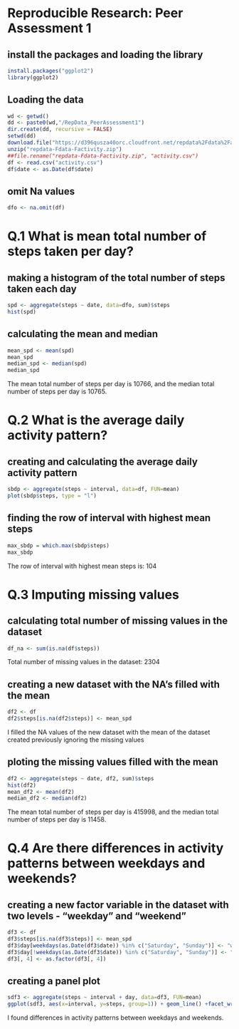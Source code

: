 # Reproducible Research: Peer Assessment 1

## install the packages and loading the library
```r
install.packages("ggplot2")
library(ggplot2)
```

## Loading the data
```r
wd <- getwd()
dd <- paste0(wd,"/RepData_PeerAssessment1")
dir.create(dd, recursive = FALSE)
setwd(dd)
download.file("https://d396qusza40orc.cloudfront.net/repdata%2Fdata%2Factivity.zip",paste0(dd,"/repdata-Fdata-Factivity.zip"))
unzip("repdata-Fdata-Factivity.zip")
##file.rename("repdata-Fdata-Factivity.zip", "activity.csv")
df <- read.csv("activity.csv")
df$date <- as.Date(df$date)
```

## omit Na values
```r
dfo <- na.omit(df)
```

# Q.1 What is mean total number of steps taken per day?
## making a histogram of the total number of steps taken each day
```r
spd <- aggregate(steps ~ date, data=dfo, sum)$steps
hist(spd)
```

## calculating the mean and median
```r
mean_spd <- mean(spd)
mean_spd
median_spd <- median(spd)
median_spd
```

The mean total number of steps per day is 10766, and the median total number of steps per day is 10765.


# Q.2 What is the average daily activity pattern?
## creating and calculating the average daily activity pattern
```r
sbdp <- aggregate(steps ~ interval, data=df, FUN=mean)
plot(sbdp$steps, type = "l")
```

## finding the row of interval with highest mean steps
```r
max_sbdp = which.max(sbdp$steps)
max_sbdp
```

The row of interval with highest mean steps is: 104

# Q.3 Imputing missing values
## calculating total number of missing values in the dataset
```r
df_na <- sum(is.na(df$steps))
```

Total number of missing values in the dataset: 2304

## creating a new dataset with the NA's filled with the mean
```r
df2 <- df
df2$steps[is.na(df2$steps)] <- mean_spd
```

I filled the NA values of the new dataset with the mean of the dataset created previously ignoring the missing values

## ploting the missing values filled with the mean
```r
df2 <- aggregate(steps ~ date, df2, sum)$steps
hist(df2)
mean_df2 <- mean(df2)
median_df2 <- median(df2)
```

The mean total number of steps per day is 415998, and the median total number of steps per day is 11458.

# Q.4 Are there differences in activity patterns between weekdays and weekends?
## creating a new factor variable in the dataset with two levels - "weekday" and "weekend"
```r
df3 <- df
df3$steps[is.na(df3$steps)] <- mean_spd
df3$day[weekdays(as.Date(df3$date)) %in% c("Saturday", "Sunday")] <- "weekend"
df3$day[!weekdays(as.Date(df3$date)) %in% c("Saturday", "Sunday")] <- "weekday"
df3[, 4] <- as.factor(df3[, 4])
```

## creating a panel plot 
```r
sdf3 <- aggregate(steps ~ interval + day, data=df3, FUN=mean)
ggplot(sdf3, aes(x=interval, y=steps, group=1)) + geom_line() +facet_wrap(~ day, ncol=1)
```

I found differences in activity patterns between weekdays and weekends.